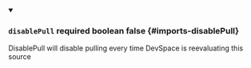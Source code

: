
<details className="config-field" data-expandable="false" open>
<summary>

### `disablePull` <span class="config-field-required" data-required="false">required</span> <span class="config-field-type">boolean</span> <span class="config-field-default">false</span> <span class="config-field-enum"></span> {#imports-disablePull}

DisablePull will disable pulling every time DevSpace is reevaluating this source

</summary>



</details>

